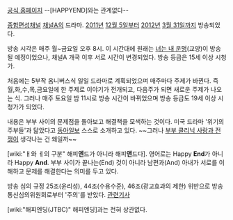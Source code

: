 [http://tv.ichannela.com/drama/happyand 공식 홈페이지]
--[HAPPYEND]와는 관계없다--

[[종합편성채널]] [[채널A]]의 드라마. [[2011년]] [[12월 5일]]부터 [[2012년]] [[3월 31일]]까지 방송되었다.

방송 시각은 매주 월~금요일 오후 8시. 이 시간대에 원래는 [[너는 내 운명]](교양)이 방송될 예정이었으나, 채널A 개국 이후 서로 시간이 변경되었다.
방송 등급은 15세 이상 시청가.

처음에는 5부작 옴니버스식 일일 드라마로 계획되었으며 매주마다 주제가 바뀐다. 즉 월,화,수,목,금요일에 한 주제로 이야기가 전개되고, 다음주가 되면 새로운 주제가 나오는 식. 그러나 매주 토요일 밤 11시로 방송 시간이 바뀌었으며 방송 등급도 19세 이상 시청가가 되었다.

내용은 부부 사이의 문제점을 돌아보고 해결책을 모색하는 것이다. 미국 드라마 '위기의 주부들'과 닮았다고 [[동아일보]] 스스로 소개하고 있다. ~~그러나 [[부부 클리닉 사랑과 전쟁]]이 생각나는 건 왜일까~~

[wiki:"ㅐ와 ㅔ의 구분" 해피'''엔'''드가 아니라 해피'''앤'''드다]. 영어로는 Happy '''End'''가 아니라 Happy '''And'''. 부부 사이가 끝나는(End) 것이 아니라 남편과(And) 아내가 서로를 이해하고 문제를 해결한다는 의미를 두고 있다.

방송 심의 규정 25조(윤리성), 44조(수용수준), 46조(광고효과의 제한) 위반으로 방송통신심의위원회로부터 '주의'를 받았다. [http://news.naver.com/main/read.nhn?mode=LSD&mid=sec&sid1=102&oid=001&aid=0005476692 관련기사]

[wiki:"해피엔딩(JTBC)" 해피엔딩]과는 전혀 상관없다.
